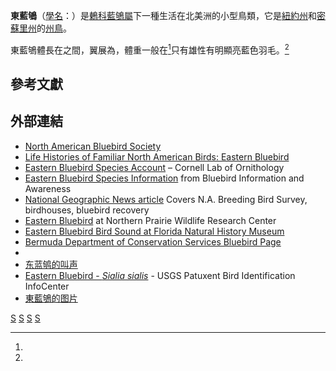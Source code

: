 {{speciesbox
| status = LC
| status_system = IUCN3.1
| status_ref = <ref>{{IUCN|id=22708550 |title=''Sialia sialis'' |assessors=[[BirdLife_International|BirdLife International]] |version=2013.2 |year=2012 |accessdate=26 November 2013}}</ref>
| image = Sialia sialis -Michigan, USA -pair-8c.jpg
| image_caption=一對生活在密歇根州的東藍鴝<br />[[File:Sialia_sialis_-_Eastern_Bluebird_-_XC79976.ogg|叫聲]]
| taxon =Sialia sialis
| authority = ([[卡尔·林奈|Linnaeus]], 1758)
| range_map = Sialia sialis distribution.png
| range_map_caption =東藍鴝分佈圖 {{leftlegend|#E0E060|繁殖區|outline=gray}}{{leftlegend|#7DD252|常年分佈|outline=gray}}{{leftlegend|#5757D7|過冬區|outline=gray}}
}}

'''東藍鴝'''（[[學名|學名]]：{{lang|la|''Sialia sialis''}}）是[[鶇科|鶇科]][[藍鴝屬|藍鴝屬]]下一種生活在北美洲的小型鳥類，它是[[紐約州|紐約州]]和[[密蘇里州|密蘇里州]]的[[美國州鳥列表|州鳥]]。

東藍鴝體長在{{convert|16|-|21|cm|in}}之間，翼展為{{convert|25|-|32|cm|in}}，體重一般在{{convert|27|-|34|g|oz}}<ref name=Michigan/>只有雄性有明顯亮藍色羽毛。<ref name=Sibley/>

==參考文獻==
<!-- WilsonBull18:47 (compare to current Ohio checklist http://www.ohiobirds.org/publications/OBRClist.pdf) -->
{{reflist|refs=
<ref name=Michigan>{{cite web |url=http://animaldiversity.ummz.umich.edu/site/accounts/information/Sialia_sialis.html |title=''Sialia sialis'' |website=Animal Diversity Web (ADW) |access-date=2015-03-04 |archive-date=2010-09-11 |archive-url=https://web.archive.org/web/20100911100014/http://animaldiversity.ummz.umich.edu/site/accounts/information/Sialia_sialis.html |dead-url=no }}</ref>

<ref name=Sibley>{{cite book |last=Sibley |first= David Allen |authorlink=David Allen Sibley |date=2000 |title=The Sibley Guide to Birds |url=https://archive.org/details/sibleyguidetobir00sibl_0 |location=New York |publisher=Knopf |page=[https://archive.org/details/sibleyguidetobir00sibl_0/page/401 401] |isbn=0-679-45122-6}}</ref>
}}

==外部連結==
{{commons category|Sialia sialis}}
* [https://web.archive.org/web/20120904060252/http://www.nabluebirdsociety.org/ North American Bluebird Society]
* [http://birdsbybent.com/ch21-30/bluebird.html Life Histories of Familiar North American Birds: Eastern Bluebird] {{Wayback|url=http://birdsbybent.com/ch21-30/bluebird.html |date=20060614193416 }}
* [http://www.birds.cornell.edu/AllAboutBirds/BirdGuide/Eastern_Bluebird.html Eastern Bluebird Species Account] {{Wayback|url=http://www.birds.cornell.edu/AllAboutBirds/BirdGuide/Eastern_Bluebird.html |date=20090403225008 }} – Cornell Lab of Ornithology
* [http://www.bluebirdnews.com/bluebird-species.htm Eastern Bluebird Species Information] {{Wayback|url=http://www.bluebirdnews.com/bluebird-species.htm |date=20190306010420 }} from Bluebird Information and Awareness
* [http://news.nationalgeographic.com/news/2002/06/0612_020612_birds.html National Geographic News article] {{Wayback|url=http://news.nationalgeographic.com/news/2002/06/0612_020612_birds.html |date=20170530205240 }} Covers N.A. Breeding Bird Survey, birdhouses, bluebird recovery
* [https://web.archive.org/web/20080228053956/http://www.npwrc.usgs.gov/resource/birds/eastblue/ebreq.htm Eastern Bluebird] at Northern Prairie Wildlife Research Center
* [http://www.flmnh.ufl.edu/index.php/download_file/view/1312/724/ Eastern Bluebird Bird Sound at Florida Natural History Museum]
* [https://web.archive.org/web/20110606235543/http://www.conservation.bm/eastern-bluebird/ Bermuda Department of Conservation Services Bluebird Page]
* {{InternetBirdCollection|eastern-bluebird-sialia-sialis}}
* [https://www.youtube.com/watch?v=ancr5DObEGY 东蓝鸲的叫声] {{Wayback|url=https://www.youtube.com/watch?v=ancr5DObEGY |date=20210201142542 }}
* [http://www.mbr-pwrc.usgs.gov/id/framlst/i7660id.html Eastern Bluebird - ''Sialia sialis''] {{Wayback|url=http://www.mbr-pwrc.usgs.gov/id/framlst/i7660id.html |date=20210318232954 }} - USGS Patuxent Bird Identification InfoCenter
* [https://fineartamerica.com/featured/14-eastern-bluebird-james-zipp.html 東藍鴝的图片] {{Wayback|url=https://fineartamerica.com/featured/14-eastern-bluebird-james-zipp.html |date=20210922010951 }}
{{Taxonbar|from=Q600880}}

[[Category:北美洲鳥類|S]]
[[Category:藍鴝屬|S]]
[[Category:1758年描述的鳥類|S]]
[[Category:卡尔·林奈命名的生物分类|S]]